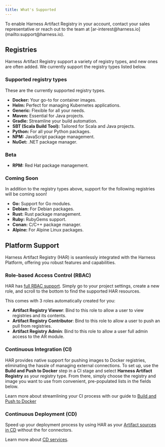 ```yaml
---
title: What's Supported
---
```


<Note>
To enable Harness Artifact Registry in your account, contact your sales representative or reach out to the team at [ar-interest@harness.io](mailto:support@harness.io).
</Note>

## Registries
Harness Artifact Registry support a variety of registry types, and new ones are often added. We currently support the registry types listed below. 

### Supported registry types
These are the currently supported registry types. 
- **Docker:** Your go-to for container images.
- **Helm:** Perfect for managing Kubernetes applications.
- **Generic:** Flexible for all your needs.
- **Maven:** Essential for Java projects.
- **Gradle:** Streamline your build automation.
- **SBT (Scala Build Tool):** Tailored for Scala and Java projects.
- **Python:** For all your Python packages.
- **NPM:** JavaScript package management.
- **NuGet:** .NET package manager.

### Beta
- **RPM:** Red Hat package management.

### Coming Soon
In addition to the registry types above, support for the following registries will be coming soon!
- **Go:** Support for Go modules.
- **Debian:** For Debian packages.
- **Rust:** Rust package management.
- **Ruby:** RubyGems support.
- **Conan:** C/C++ package manager.
- **Alpine:** For Alpine Linux packages.

## Platform Support
Harness Artifact Registry (HAR) is seamlessly integrated with the Harness Platform, offering you robust features and capabilities.

### Role-based Access Control (RBAC)
HAR has [full RBAC support](/docs/platform/role-based-access-control/rbac-in-harness). Simply go to your project settings, create a new role, and scroll to the bottom to find the supported HAR resources. 

This comes with 3 roles automatically created for you:
- **Artifact Registry Viewer**: Bind to this role to allow a user to view registries and its contents.
- **Artifact Registry Contributor**: Bind to this role to allow a user to push an pull from registries.
- **Artifact Registry Admin**: Bind to this role to allow a user full admin access to the AR module.

### Continuous Integration (CI)
HAR provides native support for pushing images to Docker registries, eliminating the hassle of managing external connections. To set up, use the **Build and Push to Docker** step in a CI stage and select **Harness Artifact Registry** as your registry type. From there, simply choose the registry and image you want to use from convenient, pre-populated lists in the fields below. 

Learn more about streamlining your CI process with our guide to [Build and Push to Docker](/docs/continuous-integration/use-ci/build-and-upload-artifacts/build-and-push/build-and-push-to-docker-registry)

### Continuous Deployment (CD)
Speed up your deployment process by using HAR as your [Artifact sources in CD](/docs/continuous-delivery/x-platform-cd-features/services/artifact-sources) without the for connectors.

Learn more about [CD services](/docs/continuous-delivery/x-platform-cd-features/services/services-overview).